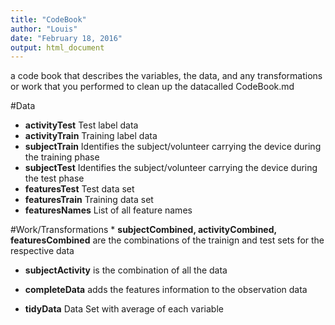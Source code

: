 ```yaml
---
title: "CodeBook"
author: "Louis"
date: "February 18, 2016"
output: html_document
---
```


a code book that describes the variables, the data, and any transformations or work that you performed to clean up the datacalled CodeBook.md


#Data

* **activityTest** Test label data
* **activityTrain** Training label data
* **subjectTrain** Identifies the subject/volunteer carrying the device during the training phase
* **subjectTest** Identifies the subject/volunteer carrying the device during the test phase 
* **featuresTest** Test data set
* **featuresTrain** Training data set
* **featuresNames** List of all feature names


#Work/Transformations
* **subjectCombined, activityCombined, featuresCombined** are the combinations of the trainign and test sets for the respective data

* **subjectActivity** is the combination of all the data
* **completeData** adds the features information to the observation data

* **tidyData** Data Set with average of each variable


